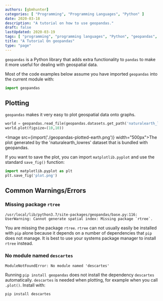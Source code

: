 ```yaml
---
authors: [gbmhunter]
categories: [ "Programming", "Programming Languages", "Python" ]
date: 2020-03-18
description: "A tutorial on how to use geopandas."
draft: false
lastUpdated: 2020-03-19
tags: [ "programming", "programming languages", "Python", "geopandas", "rtree", "plotting", "plots", "matplotlib", "geospatial" ]
title: "A Tutorial On geopandas"
type: "page"
---
```



`geopandas` is a Python library that adds extra functionality to `pandas` to make it more useful for dealing with geospatial data.

Most of the code examples below assume you have imported `geopandas` into the current module with:

```python
import geopandas
```

## Plotting

`geopandas` makes it very easy to plot geospatial data onto graphs.

```python
world = geopandas.read_file(geopandas.datasets.get_path('naturalearth_lowres'))
world.plot(figsize=(10,10))
```

<Image src={import('./geopandas-plotted-earth.png')} width="500px">The plot generated by the 'naturalearth_lowres' dataset that is bundled with geopandas.</Image>

If you want to save the plot, you can import `matplotlib.pyplot` and use the standard `save_fig()` function:

```python
import matplotlib.pyplot as plt
plt.save_fig('plot.png')
```

## Common Warnings/Errors

### Missing package `rtree`

```text
/usr/local/lib/python3.7/site-packages/geopandas/base.py:116: UserWarning: Cannot generate spatial index: Missing package `rtree`.
```

You are missing the package `rtree`. `rtree` can not usually easily be installed with `pip` alone because it depends on a number of dependencies that `pip` does not manage. It is best to use your systems package manager to install `rtree` instead.

### No module named `descartes`

```text
ModuleNotFoundError: No module named 'descartes'
```

Running `pip install geopandas` does not install the dependency `descartes` automatically. `descartes` is needed when plotting, for example when you call `.plot()`. Install with:

```bash
pip install descartes
```